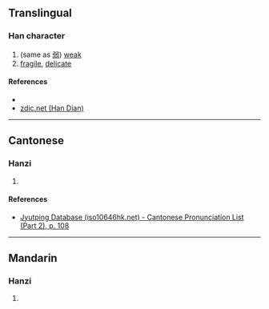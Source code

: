 {{character info/new}}
==Translingual==

===Han character===
{{Han char|rn=61|rad=心|as=08|sn=11|four=92033|canj=PHKP|ids=⿰忄忝}}

# (same as [[弱]]) [[weak]]
# [[fragile]], [[delicate]]

====References====
* {{Han ref|kx=0389.220|dkj=10747|dj=0723.080|hdz=42313.010|uh=60BF|ud=24767|bh=D562|bd=54626}}
* [http://www.zdic.net/z/19/js/60BF.htm zdic.net (Han Dian)]

----

==Cantonese==

===Hanzi===
{{yue-hanzi|jyut=[[tim2]]|y=tim2}}

# {{defn|lang=yue|sort=心08}}

====References====
* [http://www.iso10646hk.net/jp/document/download.jsp Jyutping Database (iso10646hk.net) - Cantonese Pronunciation List (Part 2), p. 108]

----

==Mandarin==

===Hanzi===
{{cmn-hanzi|pin=[[tiǎn]] ([[tian3]])|wg=t'ien<sup>3</sup>}}

# {{defn|lang=cmn|sort=心08}}